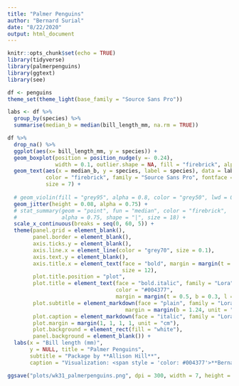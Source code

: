 ```yaml
---
title: "Palmer Penguins"
author: "Bernard Surial"
date: "8/22/2020"
output: html_document
---
```


```r
knitr::opts_chunk$set(echo = TRUE)
library(tidyverse)
library(palmerpenguins)
library(ggtext)
library(see)

df <- penguins
theme_set(theme_light(base_family = "Source Sans Pro"))
```

```r
labs <- df %>% 
  group_by(species) %>% 
  summarise(median_b = median(bill_length_mm, na.rm = TRUE))

df %>% 
  drop_na() %>% 
  ggplot(aes(x= bill_length_mm, y = species)) + 
  geom_boxplot(position = position_nudge(y =- 0.24),
               width = 0.1, outlier.shape = NA, fill = "firebrick", alpha = 0.25) + 
  geom_text(aes(x = median_b, y = species, label = species), data = labs, nudge_y = 0.25,
            color = "firebrick", family = "Source Sans Pro", fontface = "bold", 
            size = 7) + 
  
  # geom_violin(fill = "grey95", alpha = 0.8, color = "grey50", lwd = 0.1) +
  geom_jitter(height = 0.08, alpha = 0.75) + 
  # stat_summary(geom = "point", fun = "median", color = "firebrick", 
  #              alpha = 0.75, shape = "|", size = 18) +
  scale_x_continuous(breaks = seq(0, 60, 5)) + 
  theme(panel.grid = element_blank(), 
        panel.border = element_blank(), 
        axis.ticks.y = element_blank(), 
        axis.line.x = element_line(color = "grey70", size = 0.1),
        axis.text.y = element_blank(), 
        axis.title.x = element_text(face = "bold", margin = margin(t = 1.24, b = 1.44, unit = "line",), 
                                    size = 12),
        plot.title.position = "plot",
        plot.title = element_text(face = "bold.italic", family = "Lora", size = 40, 
                                  color = "#004377",
                                  margin = margin(t = 0.5, b = 0.3, l = 1.24, unit = "line")),
        plot.subtitle = element_markdown(face = "plain", family = "Lora", size = 14, 
                                     margin = margin(b = 1.24, unit = "line")),
        plot.caption = element_markdown(face = "italic", family = "Lora", hjust = 1),
        plot.margin = margin(1, 1, 1, 1, unit = "cm"),
        plot.background = element_rect(fill = "white"), 
        panel.background = element_blank()) + 
  labs(x = "Bill length (mm)", 
       y = NULL, title = "Palmer Penguins", 
       subtitle = "Package by **Allison Hill**", 
       caption = "Visualization: <span style = 'color: #004377'>**Bernard Surial**</span>")

ggsave("plots/wk31_palmerpenguins.png", dpi = 300, width = 7, height = 7)
```


